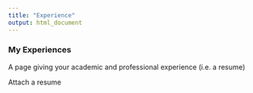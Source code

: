 ```yaml
---
title: "Experience"
output: html_document
---
```


### My Experiences

A page giving your academic and professional experience (i.e. a resume)

Attach a resume